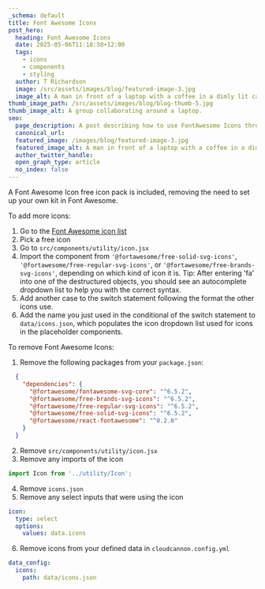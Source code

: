 ```yaml
---
_schema: default
title: Font Awesome Icons
post_hero:
  heading: Font Awesome Icons
  date: 2025-05-06T11:18:38+12:00
  tags:
    - icons
    - components
    - styling
  author: T Richardson
  image: /src/assets/images/blog/featured-image-3.jpg
  image_alt: A man in front of a laptop with a coffee in a dimly lit cafe.
thumb_image_path: /src/assets/images/blog/blog-thumb-5.jpg
thumb_image_alt: A group collaborating around a laptop.
seo:
  page_description: A post describing how to use FontAwesome Icons throughout your site.
  canonical_url:
  featured_image: /images/blog/featured-image-3.jpg
  featured_image_alt: A man in front of a laptop with a coffee in a dimly lit cafe.
  author_twitter_handle:
  open_graph_type: article
  no_index: false
---
```

A Font Awesome Icon free icon pack is included, removing the need to set up your own kit in Font Awesome.

To add more icons:

1. Go to the [Font Awesome icon list](https://fontawesome.com/search?o=r&amp;m=free)
2. Pick a free icon
3. Go to `src/components/utility/icon.jsx`
4. Import the component from `'@fortawesome/free-solid-svg-icons'`, `'@fortawesome/free-regular-svg-icons'`, or `'@fortawesome/free-brands-svg-icons'`, depending on which kind of icon it is. Tip: After entering 'fa' into one of the destructured objects, you should see an autocomplete dropdown list to help you with the correct syntax.
5. Add another case to the switch statement following the format the other icons use.
6. Add the name you just used in the conditional of the switch statement to `data/icons.json`, which populates the icon dropdown list used for icons in the placeholder components.

To remove Font Awesome Icons:

1. Remove the following packages from your `package.json`:

```json
  {
    "dependencies": {
      "@fortawesome/fontawesome-svg-core": "^6.5.2",
      "@fortawesome/free-brands-svg-icons": "^6.5.2",
      "@fortawesome/free-regular-svg-icons": "^6.5.2",
      "@fortawesome/free-solid-svg-icons": "^6.5.2",
      "@fortawesome/react-fontawesome": "^0.2.0"
    }
  }
```

2. Remove `src/components/utility/icon.jsx`
3. Remove any imports of the icon

```javascript
import Icon from '../utility/Icon';
```

4. Remove `icons.json`
5. Remove any select inputs that were using the icon

```yaml
icon:
  type: select
  options:
    values: data.icons
```

6. Remove icons from your defined data in `cloudcannon.config.yml`

```yaml
data_config:
  icons:
    path: data/icons.json
```